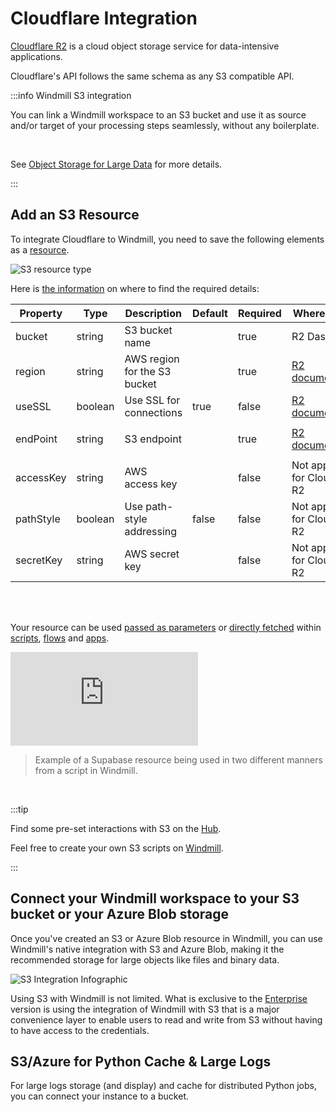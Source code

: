 
# Cloudflare Integration

[Cloudflare R2](https://www.cloudflare.com/products/r2/) is a cloud object storage service for data-intensive applications.

Cloudflare's API follows the same schema as any S3 compatible API.

:::info Windmill S3 integration

You can link a Windmill workspace to an S3 bucket and use it as source and/or target of your processing steps seamlessly, without any boilerplate.

<br/>

See [Object Storage for Large Data](../core_concepts/11_persistent_storage/large_data_files.mdx) for more details.

:::

## Add an S3 Resource

To integrate Cloudflare to Windmill, you need to save the following elements as a [resource](../core_concepts/3_resources_and_types/index.mdx).

![S3 resource type](../assets/integrations/add-s3.png.webp)

Here is [the information](https://developers.cloudflare.com/r2/api/s3/api/) on where to find the required details:

| Property  | Type    | Description                  | Default | Required | Where to Find                                                        | Additional Details                                                                       |
| --------- | ------- | ---------------------------- | ------- | -------- | -------------------------------------------------------------------- | ---------------------------------------------------------------------------------------- |
| bucket    | string  | S3 bucket name               |         | true     | R2 Dashboard                                                         | Name of the S3 bucket to access                                                          |
| region    | string  | AWS region for the S3 bucket |         | true     | [R2 documentation](https://developers.cloudflare.com/r2/api/s3/api/) | The region is specific to R2 and is set when creating the bucket                         |
| useSSL    | boolean | Use SSL for connections      | true    | false    | [R2 documentation](https://developers.cloudflare.com/r2/api/s3/api/) | SSL/TLS is required for Cloudflare R2                                                    |
| endPoint  | string  | S3 endpoint                  |         | true     | [R2 documentation](https://developers.cloudflare.com/r2/api/s3/api/) | Endpoint URL will be in the format `https://[bucket-id].r2.storage.cloud.cloudflare.com` |
| accessKey | string  | AWS access key               |         | false    | Not applicable for Cloudflare R2                                     | Access key ID is not required for R2                                                     |
| pathStyle | boolean | Use path-style addressing    | false   | false    | Not applicable for Cloudflare R2                                     | Virtual-hosted-style URLs are always used in R2                                          |
| secretKey | string  | AWS secret key               |         | false    | Not applicable for Cloudflare R2                                     | Secret access key is not required for R2                                                 |

<br/><br/>

Your resource can be used [passed as parameters](../core_concepts/3_resources_and_types/index.mdx#passing-resources-as-parameters-to-scripts-preferred) or [directly fetched](../core_concepts/3_resources_and_types/index.mdx#fetching-them-from-within-a-script-by-using-the-wmill-client-in-the-respective-language) within [scripts](../script_editor/index.mdx), [flows](../flows/1_flow_editor.mdx) and [apps](../apps/0_app_editor/index.mdx).

<iframe
	style={{ aspectRatio: '16/9' }}
	src="https://www.youtube.com/embed/ggJQtzvqaqA"
	title="YouTube video player"
	frameBorder="0"
	allow="accelerometer; autoplay; clipboard-write; encrypted-media; gyroscope; picture-in-picture; web-share"
	allowFullScreen
	className="border-2 rounded-lg object-cover w-full dark:border-gray-800"
></iframe>

<br/>

> Example of a Supabase resource being used in two different manners from a script in Windmill.
<br/>

:::tip

Find some pre-set interactions with S3 on the [Hub](https://hub.windmill.dev/integrations/s3).

Feel free to create your own S3 scripts on [Windmill](../getting_started/00_how_to_use_windmill/index.mdx).

:::

## Connect your Windmill workspace to your S3 bucket or your Azure Blob storage

Once you've created an S3 or Azure Blob resource in Windmill, you can use Windmill's native integration with S3 and Azure Blob, making it the recommended storage for large objects like files and binary data.

![S3 Integration Infographic](../core_concepts/11_persistent_storage/s3_infographics.png "S3 Integration Infographic")

Using S3 with Windmill is not limited. What is exclusive to the [Enterprise](/pricing) version is using the integration of Windmill with S3 that is a major convenience layer to enable users to read and write from S3 without having to have access to the credentials.

<div className="grid grid-cols-2 gap-6 mb-4">
	<DocCard
		title="Object Storage for Large Data: S3, R2, MinIO, Azure Blob"
		description="Windmill comes with a native integration with S3 and Azure Blob, making it the recommended storage for large objects like files and binary data."
		href="/docs/core_concepts/persistent_storage/large_data_files"
	/>
</div>

## S3/Azure for Python Cache & Large Logs

For large logs storage (and display) and cache for distributed Python jobs, you can connect your instance to a bucket.

<div className="grid grid-cols-2 gap-6 mb-4">
	<DocCard
		title="S3/Azure for Python Cache & Large Logs"
		description="For large logs storage and cache for distributed Python jobs, you can connect your instance to a bucket."
		href="/docs/core_concepts/jobs#s3azure-for-python-cache--large-logs"
	/>
</div>